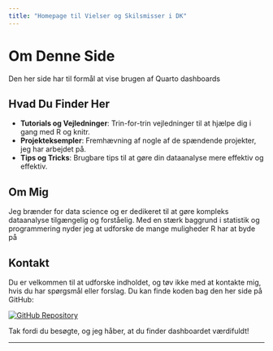 ```yaml
---
title: "Homepage til Vielser og Skilsmisser i DK"
---
```


# Om Denne Side

Den her side har til formål at vise brugen af Quarto dashboards

## Hvad Du Finder Her

-   **Tutorials og Vejledninger**: Trin-for-trin vejledninger til at hjælpe dig i gang med R og knitr.
-   **Projekteksempler**: Fremhævning af nogle af de spændende projekter, jeg har arbejdet på.
-   **Tips og Tricks**: Brugbare tips til at gøre din dataanalyse mere effektiv og effektiv.

## Om Mig

Jeg brænder for data science og er dedikeret til at gøre kompleks dataanalyse tilgængelig og forståelig. Med en stærk baggrund i statistik og programmering nyder jeg at udforske de mange muligheder R har at byde på

## Kontakt

Du er velkommen til at udforske indholdet, og tøv ikke med at kontakte mig, hvis du har spørgsmål eller forslag. Du kan finde koden bag den her side på GitHub:

[![GitHub Repository](https://img.shields.io/badge/GitHub-Repository-blue?logo=github)](https://github.com/Andy-jorg/vielser-skilsmisser2DR)

Tak fordi du besøgte, og jeg håber, at du finder dashboardet værdifuldt!

------------------------------------------------------------------------
